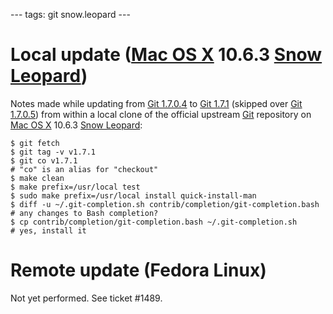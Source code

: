 ---
tags: git snow.leopard
---
= Local update ([[Mac OS X]] 10.6.3 [[Snow Leopard]]) =

Notes made while updating from [[Git 1.7.0.4]] to [[Git 1.7.1]] (skipped over [[Git 1.7.0.5]]) from within a local clone of the official upstream [[Git]] repository on [[Mac OS X]] 10.6.3 [[Snow Leopard]]:

<pre lang="shell">$ git fetch
$ git tag -v v1.7.1
$ git co v1.7.1                                                       # "co" is an alias for "checkout"
$ make clean
$ make prefix=/usr/local test
$ sudo make prefix=/usr/local install quick-install-man
$ diff -u ~/.git-completion.sh contrib/completion/git-completion.bash # any changes to Bash completion?
$ cp contrib/completion/git-completion.bash ~/.git-completion.sh      # yes, install it</pre>

= Remote update (Fedora Linux) =

Not yet performed. See ticket #1489.
